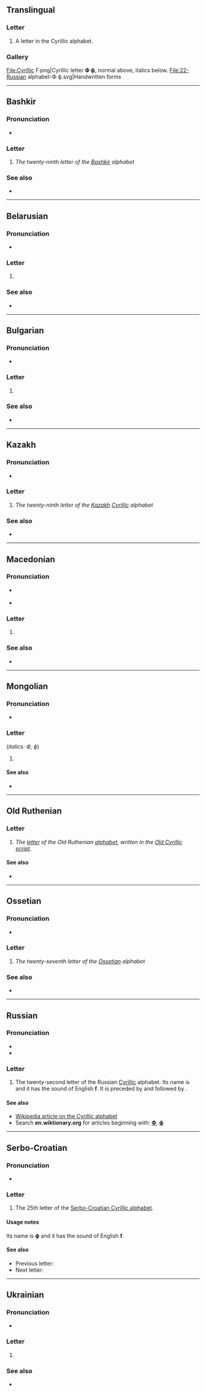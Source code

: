 {{also|ѳ|Ф|φ|Φ|Փ|-ф|ⱇ}}
{{character info}}

==Translingual==

===Letter===
{{mul-letter}}

# A letter in the Cyrillic alphabet.

===Gallery===
<gallery caption="Letter styles">
File:Cyrillic F.png|Cyrillic letter '''Ф ф''', normal above, italics below.
File:22-Russian alphabet-Ф ф.svg|Handwritten forms
</gallery>

----

==Bashkir==

===Pronunciation===
* {{qualifier|phoneme}} {{IPA|ba|/f/}}

===Letter===
{{head|ba|letter|lower case||upper case|Ф}}

# ''The twenty-ninth letter of the [[Bashkir]] alphabet''

===See also===
* {{list:Cyrillic script letters/ba}}

----

==Belarusian==

===Pronunciation===
* {{qualifier|phoneme}} {{IPA|be|/f/}}

===Letter===
{{head|be|letter|upper case|Ф}}

# {{Cyrl-def|be|letter|23}}

===See also===
* {{list:Cyrillic script letters/be}}

----

==Bulgarian==

===Pronunciation===
* {{qualifier|phoneme}} {{bg-IPA|ф}}

===Letter===
{{head|bg|letter|upper case|Ф}}

# {{Cyrl-def|bg|letter|21}}

===See also===
* {{list:Cyrillic script letters/bg}}

----

==Kazakh==
{{kk-regional|ф|ف}}

===Pronunciation===
* {{qualifier|phoneme}} {{IPA|kk|/f/}}

===Letter===
{{head|kk|letter|lower case||upper case|Ф}}

# ''The twenty-ninth letter of the [[Kazakh]] [[Cyrillic]] alphabet''

===See also===
* {{list:Cyrillic script letters/kk}}

----

==Macedonian==

===Pronunciation===
* {{s|phoneme}} {{IPA|mk|/f/}}
* {{s|letter name}} {{mk-IPA|ф}}

===Letter===
{{head|mk|letter|upper case|Ф}}

# {{Cyrl-def|mk|letter|26}}

===See also===
* {{list:Cyrillic script letters/mk}}

----

==Mongolian==

===Pronunciation===
* {{IPA|mn|/f/|/pʰ/}}

===Letter===
{{head|mn|letter|uppercase|Ф}} (''italics: Ф, ф'')

# {{Cyrl-def|mn|letter|24}}

====See also====
* {{list:Cyrillic script letters/mn}}

----

==Old Ruthenian==

===Letter===
{{head|zle-ort|letter|lower case||upper case|Ф}}

# ''The [[letter]] of the Old Ruthenian [[alphabet]], written in the [[Appendix:Old Cyrillic script|Old Cyrillic script]]''.

====See also====
* {{list:Cyrillic script letters/zle-ort}}

----

==Ossetian==

===Pronunciation===
* {{qualifier|phoneme}} {{IPA|os|/f/}}

===Letter===
{{head|os|letter|sc=Cyrl|upper case|Ф}}

# ''The twenty-seventh letter of the [[Ossetian]] alphabet''

===See also===
* {{list:Cyrillic script letters/os}}

----

==Russian==

===Pronunciation===
* {{ru-IPA}}
* {{audio|ru|Ru-{{PAGENAME}}.ogg|Audio}}

===Letter===
{{head|ru|letter|lower case||upper case|Ф}}

# The twenty-second letter of the Russian [[Cyrillic]] alphabet. Its name is {{m|ru|эф}} and it has the sound of English '''f'''. It is preceded by {{m|ru|у|У}} and followed by {{m|ru|х|Х}}.

====See also====
* [[w:Cyrillic alphabet|Wikipedia article on the Cyrillic alphabet]]
* Search '''en.wiktionary.org''' for articles beginning with: '''[http://en.wiktionary.org/w/index.php?title=Special%3AAllpages&from=%D0%A4&namespace=0 Ф]''', '''[http://en.wiktionary.org/w/index.php?title=Special%3AAllpages&from=%D1%84&namespace=0 ф]'''

----

==Serbo-Croatian==
{{attention|sh}}

===Pronunciation===
* {{qualifier|phoneme}} {{IPA|sh|/f/}}

===Letter===
{{head|sh|letter|lower case||upper case|Ф}}

# The 25th letter of the [[Serbo-Croatian Cyrillic alphabet]].

====Usage notes====
Its name is '''ф''' and it has the sound of English '''f'''.

====See also====
* Previous letter: {{l|sh|у}}
* Next letter: {{l|sh|х}}

----

==Ukrainian==

===Pronunciation===
* {{qualifier|phoneme}} {{IPA|uk|/f/}}

===Letter===
{{head|uk|letter|upper case|Ф}}

# {{Cyrl-def|uk|letter|25}}

===See also===
* {{list:Cyrillic script letters/uk}}